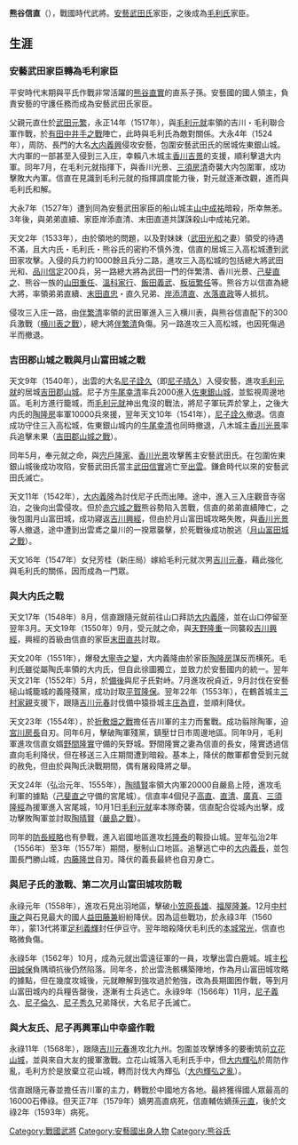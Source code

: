 '''熊谷信直'''（{{bd|1507年||1593年}}），戰國時代武將。[[安藝武田氏|安藝武田氏]]家臣，之後成為[[毛利氏|毛利氏]]家臣。
==生涯==
=== 安藝武田家臣轉為毛利家臣 ===

平安時代末期與平氏作戰非常活躍的[[熊谷直實|熊谷直實]]的直系子孫。安藝國的國人領主，負責安藝的守護任務而成為安藝武田氏家臣。

父親元直仕於[[武田元繁|武田元繁]]，永正14年（1517年），與[[毛利元就|毛利元就]]率領的吉川・毛利聯合軍作戰，於[[有田中井手之戰|有田中井手之戰]]陣亡，此時與毛利氏為敵對關係。大永4年（1524年），周防、長門的大名[[大内義興|大内義興]]侵攻安藝，包圍安藝武田氏的居城佐東銀山城。大内軍的一部甚至入侵到三入庄，幸賴八木城主[[香川吉景|香川吉景]]的支援，順利擊退大内軍。同年7月，在毛利元就指揮下，與香川光景、[[三須房清|三須房清]]奇襲大内包圍軍，成功擊敗大內軍。信直在見識到毛利元就的指揮調度能力後，對元就逐漸改觀，進而與毛利氏和解。

大永7年（1527年）遭到同為安藝武田家臣的船山城主[[山中成祐|山中成祐]]暗殺，所幸無恙。3年後，與弟弟直續、家臣岸添直清、末田直道共謀誅殺山中成祐兄弟。

天文2年（1533年），由於領地的問題，以及對妹妹（[[武田光和|武田光和]]之妻）領受的待遇不滿，且大内氏・毛利氏・熊谷氏的密約不慎外洩，信直的居城三入高松城遭到武田家攻擊。入侵的兵力約1000餘且兵分二路，進攻三入高松城的包括總大將武田光和、[[品川信定|品川信定]]200兵，另一路總大將為武田一門的伴繁清、香川光景、[[己斐直之|己斐直之]]、熊谷一族的[[山田重任|山田重任]]、[[溫科家行|溫科家行]]、[[飯田義武|飯田義武]]、[[板垣繁任|板垣繁任]]等。熊谷方以信直為總大將，率領弟弟直續、[[末田直忠|末田直忠]]・直久兄弟、[[岸添清直|岸添清直]]、[[水落直政|水落直政]]等人抵抗。

侵攻三入庄一路，由[[伴繁清|伴繁清]]率領的武田軍進入三入横川表，與熊谷信直配下的300兵激戰（[[横川表之戰|横川表之戰]]），總大將[[伴繁清|伴繁清]]負傷。另一路進攻三入高松城，也因死傷過半而撤退。

=== 吉田郡山城之戰與月山富田城之戰 ===

天文9年（1540年），出雲的大名[[尼子詮久|尼子詮久]]（即[[尼子晴久|尼子晴久]]）入侵安藝，進攻[[毛利元就|毛利元就]]的居城[[吉田郡山城|吉田郡山城]]。尼子方[[牛尾幸清|牛尾幸清]]率兵2000進入[[佐東銀山城|佐東銀山城]]，並監視周邊地區。毛利方進行籠城，而[[毛利元就|毛利元就]]神出鬼沒的戰法，將尼子軍玩弄於掌上，之後大内氏的[[陶隆房|陶隆房]]率軍10000兵來援，翌年天文10年（1541年），[[尼子詮久|尼子詮久]]撤退。信直成功守住三入高松城，佐東銀山城内的[[牛尾幸清|牛尾幸清]]也同時撤退，八木城主[[香川光景|香川光景]]率兵追擊未果（[[吉田郡山城之戰|吉田郡山城之戰]]）。

同年5月，奉元就之命，與[[宍戶隆家|宍戶隆家]]、[[香川光景|香川光景]]攻擊舊主安藝武田氏。在包圍佐東銀山城後成功攻陷，安藝武田氏當主[[武田信實|武田信實]]逃亡至[[出云国|出雲]]。鎌倉時代以來的安藝武田氏滅亡。

天文11年（1542年），[[大内義隆|大内義隆]]為討伐尼子氏而出陣。途中，進入三入庄觀音寺宿泊，之後向出雲侵攻。但於[[赤穴城之戰|赤穴城之戰]]熊谷勢陷入苦戰，信直的弟弟直續陣亡，之後包圍月山富田城，成功寢返[[吉川興經|吉川興經]]，但由於月山富田城攻略失敗，與[[香川光景|香川光景]]等人撤退，途中遭到出雲鳶之巢川的一揆眾襲擊，於死戰後成功脫逃（[[月山富田城之戰|月山富田城之戰]]）。

天文16年（1547年）女兒芳桂（新庄局）嫁給毛利元就次男[[吉川元春|吉川元春]]，藉此強化與毛利氏的關係，因而成為一門眾。

=== 與大内氏之戰 ===

天文17年（1548年）8月，信直跟隨元就前往山口拜訪[[大内義隆|大内義隆]]，並在山口停留至翌年3月。天文19年（1550年）9月，受元就之命，與[[天野隆重|天野隆重]]一同襲殺[[吉川興經|吉川興經]]，興經的首級由信直的家臣[[末田直共|末田直共]]討取。

天文20年（1551年），爆發[[大寧寺之變|大寧寺之變]]，大内義隆由於家臣[[陶隆房|陶隆房]]謀反而横死。毛利氏雖從屬陶氏率領的大内氏，但自此徐圖獨立，並致力於安藝國内的統一。翌年天文21年（1552年）5月，於[[备后国|備後]]與尼子氏對峙。7月進攻祝貞近，9月討伐在安藝槌山城籠城的義隆殘黨，成功討取[[平賀隆保|平賀隆保]]。翌年22年（1553年），在鶴首城主[[三村家親|三村家親]]支援下，跟隨[[吉川元春|吉川元春]]討伐備中猿掛城主[[庄為資|庄為資]]，並順利降伏。

天文23年（1554年），於[[折敷畑之戰|折敷畑之戰]]擔任吉川軍的主力而奮戰。成功翦除陶軍，迫[[宮川房長|宮川房長]]自刃。同年6月，擊破陶軍殘黨，鎮壓廿日市周邊地區。同年9月，毛利軍進攻信直女婿[[野間隆實|野間隆實]]守備的矢野城。野間隆實之妻為信直的長女，隆實透過信直向毛利降伏，但在移送三入庄期間遭到暗殺。基本上，降伏的敵軍都會受到元就的赦免，但由於與陶氏決戰期間，偶有屠殺降將之舉。

天文24年（弘治元年、1555年），[[陶晴賢|陶晴賢]]率領大内軍20000自嚴島上陸，進攻毛利軍的據點（[[己斐直之|己斐直之]]守備的宮尾城）。信直率4個兒子[[熊谷高直|高直]]、[[熊谷直清|直清]]、[[熊谷广真|廣真]]、[[三須隆經|三須隆經]]為援軍進入宮尾城，10月1日[[毛利元就|毛利元就]]率本隊奇襲，信直配合從城內出擊，成功擊敗陶軍並討取[[陶晴賢|陶晴賢]]（[[嚴島之戰|嚴島之戰]]）。

同年的[[防長經略|防長經略]]也有參戰，進入岩國地區進攻[[杉隆泰|杉隆泰]]的鞍掛山城。翌年弘治2年（1556年）至3年（1557年）期間，壓制山口地區。追擊逃亡中的[[大内義長|大内義長]]，並包圍長門勝山城，[[内藤隆世|内藤隆世]]自刃。降伏的義長最終也自刃身亡。

=== 與尼子氏的激戰、第二次月山富田城攻防戰 ===

永祿元年（1558年），進攻石見出羽地區，擊破[[小笠原長雄|小笠原長雄]]、[[福屋隆兼|福屋隆兼]]。12月[[中村康之|中村康之]]與石見最大的國人[[益田藤兼|益田藤兼]]紛紛降伏。因為這些戰功，於永祿3年（1560年），蒙13代將軍[[足利義輝|足利義輝]]封任伊豆守。翌年暗殺降伏毛利氏的[[本城常光|本城常光]]，信直也略微負傷。

永祿5年（1562年）10月，成為元就出雲遠征軍的一員，攻擊出雲白鹿城。城主[[松田誠保|松田誠保]]負隅頑抗後仍然陷落。同年冬，於出雲洗骸構築陣地，作為月山富田城攻略的據點，但在幾度攻城後，元就瞭解到強攻過於勉強，改為長期圍困作戰，等到月山富田城内的兵糧告罄後，逐漸有士兵逃亡。永祿9年（1566年）11月，[[尼子義久|尼子義久]]、[[尼子倫久|尼子倫久]]、[[尼子秀久|尼子秀久]]兄弟降伏，大名尼子氏滅亡。

=== 與大友氏、尼子再興軍山中幸盛作戰 ===

永祿11年（1568年），跟隨[[吉川元春|吉川元春]]進攻北九州。包圍並攻擊博多的要衝筑前[[立花山城|立花山城]]，並與來自大友的援軍激戰。立花山城落入毛利氏手中，但[[大内輝弘|大内輝弘]]於周防作亂，毛利方於是放棄立花山城，轉而討伐大內輝弘（[[大内輝弘之亂|大内輝弘之亂]]）。

信直跟隨元春並擔任吉川軍的主力，轉戰於中國地方各地。最終獲得國人眾最高的16000石俸祿。但天正7年（1579年）嫡男高直病死，信直輔佐嫡孫[[熊谷元直|元直]]，後於文祿2年（1593年）病死。

{{DEFAULTSORT:Kumagai Nobunao}}
[[Category:戰國武將|Category:戰國武將]]
[[Category:安藝國出身人物|Category:安藝國出身人物]]
[[Category:熊谷氏|Category:熊谷氏]]